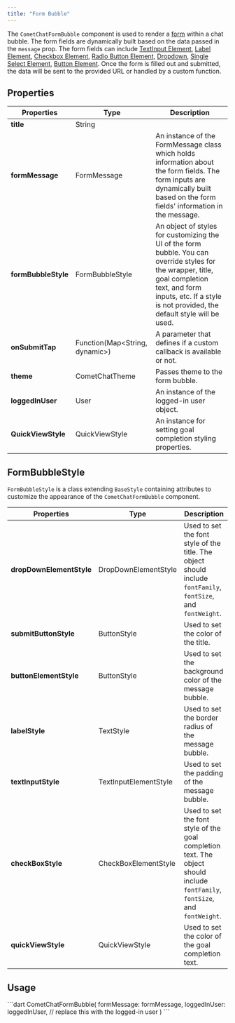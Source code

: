 ```yaml
---
title: "Form Bubble"
---
```


The `CometChatFormBubble` component is used to render a [form](/docs/ui-kit/flutter/v4/interactive-form-message) within a chat bubble. The form fields are dynamically built based on the data passed in the `message` prop. The form fields can include [TextInput Element](/docs/ui-kit/flutter/v4/interactive-textinput-element), [Label Element](/docs/ui-kit/flutter/v4/interactive-label-element), [Checkbox Element](/docs/ui-kit/flutter/v4/interactive-check-box-element), [Radio Button Element](/docs/ui-kit/flutter/v4/interactive-radio-button-element), [Dropdown](/docs/web-elements/dropdown), [Single Select Element](/docs/ui-kit/flutter/v4/single-select), [Button Element](/docs/ui-kit/flutter/v4/button). Once the form is filled out and submitted, the data will be sent to the provided URL or handled by a custom function.

## Properties

| Properties          | Type                            | Description                                                                                                                                                                                                            |
| ------------------- | ------------------------------- | ---------------------------------------------------------------------------------------------------------------------------------------------------------------------------------------------------------------------- |
| **title**           | String                          |                                                                                                                                                                                                                        |
| **formMessage**     | FormMessage                     | An instance of the FormMessage class which holds information about the form fields. The form inputs are dynamically built based on the form fields' information in the message.                                        |
| **formBubbleStyle** | FormBubbleStyle                 | An object of styles for customizing the UI of the form bubble. You can override styles for the wrapper, title, goal completion text, and form inputs, etc. If a style is not provided, the default style will be used. |
| **onSubmitTap**     | Function(Map\<String, dynamic>) | A parameter that defines if a custom callback is available or not.                                                                                                                                                     |
| **theme**           | CometChatTheme                  | Passes theme to the form bubble.                                                                                                                                                                                       |
| **loggedInUser**    | User                            | An instance of the logged-in user object.                                                                                                                                                                              |
| **QuickViewStyle**  | QuickViewStyle                  | An instance for setting goal completion styling properties.                                                                                                                                                            |

## FormBubbleStyle

`FormBubbleStyle` is a class extending `BaseStyle` containing attributes to customize the appearance of the `CometChatFormBubble` component.

| Properties               | Type                  | Description                                                                                                                   |
| ------------------------ | --------------------- | ----------------------------------------------------------------------------------------------------------------------------- |
| **dropDownElementStyle** | DropDownElementStyle  | Used to set the font style of the title. The object should include `fontFamily`, `fontSize`, and `fontWeight`.                |
| **submitButtonStyle**    | ButtonStyle           | Used to set the color of the title.                                                                                           |
| **buttonElementStyle**   | ButtonStyle           | Used to set the background color of the message bubble.                                                                       |
| **labelStyle**           | TextStyle             | Used to set the border radius of the message bubble.                                                                          |
| **textInputStyle**       | TextInputElementStyle | Used to set the padding of the message bubble.                                                                                |
| **checkBoxStyle**        | CheckBoxElementStyle  | Used to set the font style of the goal completion text. The object should include `fontFamily`, `fontSize`, and `fontWeight`. |
| **quickViewStyle**       | QuickViewStyle        | Used to set the color of the goal completion text.                                                                            |

## Usage

<Tabs>
<Tab title="Dart">
```dart
CometChatFormBubble(
  formMessage: formMessage,
  loggedInUser: loggedInUser, // replace this with the logged-in user
)
```

</Tab>

</Tabs>
